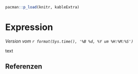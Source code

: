 ```r
pacman::p_load(knitr, kableExtra)
```

# Expression

*Version vom `r format(Sys.time(), '%B %d, %Y um %H:%M:%S')`*

text



## Referenzen {.unnumbered}